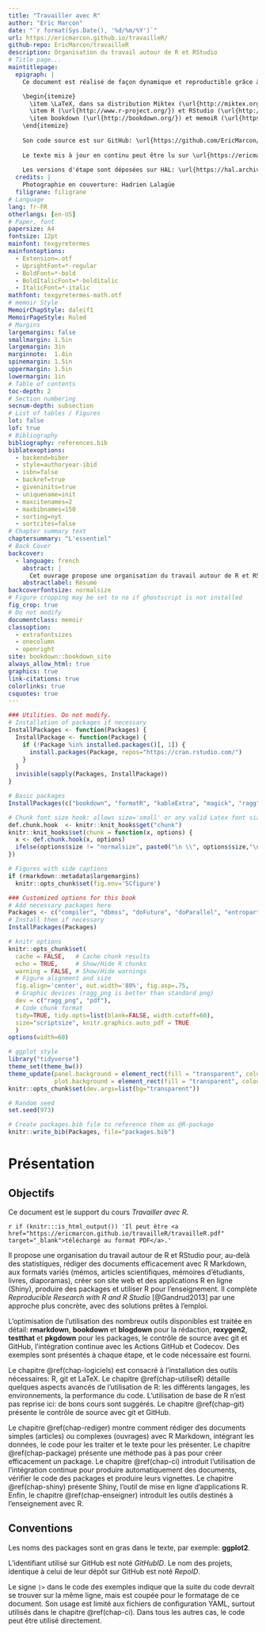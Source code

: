 ```yaml
--- 
title: "Travailler avec R"
author: "Eric Marcon"
date: "`r format(Sys.Date(), '%d/%m/%Y')`"
url: https://ericmarcon.github.io/travailleR/
github-repo: EricMarcon/travailleR
description: Organisation du travail autour de R et RStudio
# Title page...
maintitlepage:
  epigraph: |
    Ce document est réalisé de façon dynamique et reproductible grâce à:

    \begin{itemize}
      \item \LaTeX, dans sa distribution Miktex (\url{http://miktex.org/}) et la classe memoir (\url{http://www.ctan.org/pkg/memoir}).
      \item R (\url{http://www.r-project.org/}) et RStudio (\url{http://www.rstudio.com/})
      \item bookdown (\url{http://bookdown.org/}) et memoiR (\url{https://ericmarcon.github.io/memoiR/})
    \end{itemize}
    
    Son code source est sur GitHub: \url{https://github.com/EricMarcon/travailleR/}.
    
    Le texte mis à jour en continu peut être lu sur \url{https://ericmarcon.github.io/travailleR/}.
    
    Les versions d'étape sont déposées sur HAL: \url{https://hal.archives-ouvertes.fr/hal-03022820}.
  credits: |
    Photographie en couverture: Hadrien Lalagüe
  filigrane: filigrane
# Language
lang: fr-FR
otherlangs: [en-US]
# Paper, font
papersize: A4
fontsize: 12pt
mainfont: texgyretermes
mainfontoptions:
  - Extension=.otf
  - UprightFont=*-regular
  - BoldFont=*-bold
  - BoldItalicFont=*-bolditalic
  - ItalicFont=*-italic
mathfont: texgyretermes-math.otf
# memoir Style
MemoirChapStyle: daleif1
MemoirPageStyle: Ruled
# Margins
largemargins: false 
smallmargin: 1.5in
largemargin: 3in
marginnote:  1.8in
spinemargin: 1.5in
uppermargin: 1.5in
lowermargin: 1in
# Table of contents
toc-depth: 2
# Section numbering
secnum-depth: subsection
# List of tables / Figures
lot: false
lof: true
# Bibliography
bibliography: references.bib
biblatexoptions:
  - backend=biber
  - style=authoryear-ibid
  - isbn=false
  - backref=true
  - giveninits=true
  - uniquename=init
  - maxcitenames=2
  - maxbibnames=150
  - sorting=nyt
  - sortcites=false
# Chapter summary text
chaptersummary: "L'essentiel"
# Back Cover
backcover:
  - language: french
    abstract: |
      Cet ouvrage propose une organisation du travail autour de R et RStudio pour, au-delà des statistiques, rédiger des documents efficacement avec R Markdown, aux formats variés (mémos, articles scientifiques, mémoires d'étudiants, livres, diaporamas), créer son site web et des applications R en ligne (Shiny), produire des packages et utiliser R pour l'enseignement.
    abstractlabel: Résumé
backcoverfontsize: normalsize
# Figure cropping may be set to no if ghostscript is not installed
fig_crop: true
# Do not modify
documentclass: memoir
classoption:
  - extrafontsizes
  - onecolumn
  - openright
site: bookdown::bookdown_site
always_allow_html: true
graphics: true
link-citations: true
colorlinks: true
csquotes: true
---
```


<!-- Commande nécessaire pour la copie de l'icône "Essentiel" en HTML--> 
<img src="images/trombone.png" alt="image" hidden/>

```r
### Utilities. Do not modify.
# Installation of packages if necessary
InstallPackages <- function(Packages) {
  InstallPackage <- function(Package) {
    if (!Package %in% installed.packages()[, 1]) {
      install.packages(Package, repos="https://cran.rstudio.com/")
    }
  }
  invisible(sapply(Packages, InstallPackage))
}

# Basic packages
InstallPackages(c("bookdown", "formatR", "kableExtra", "magick", "ragg"))

# Chunk font size hook: allows size='small' or any valid Latex font size in chunk options
def.chunk.hook  <- knitr::knit_hooks$get("chunk")
knitr::knit_hooks$set(chunk = function(x, options) {
  x <- def.chunk.hook(x, options)
  ifelse(options$size != "normalsize", paste0("\n \\", options$size,"\n\n", x, "\n\n \\normalsize"), x)
})

# Figures with side captions
if (rmarkdown::metadata$largemargins)
  knitr::opts_chunk$set(fig.env='SCfigure')
```

```r
### Customized options for this book
# Add necessary packages here
Packages <- c("compiler", "dbmss", "doFuture", "doParallel", "entropart", "flextable", "foreach", "future", "future.apply", "gridExtra", "htmlwidgets", "magrittr", "methods", "microbenchmark", "parallel", "profvis", "pryr", "ragg", "R6", "Rcpp", "RcppParallel", "secret", "spatstat", "targets", "testthat", "tidyverse", "usethis", "visNetwork")
# Install them if necessary
InstallPackages(Packages)

# knitr options
knitr::opts_chunk$set(
  cache = FALSE,   # Cache chunk results
  echo = TRUE,     # Show/Hide R chunks
  warning = FALSE, # Show/Hide warnings
  # Figure alignment and size
  fig.align='center', out.width='80%', fig.asp=.75,
  # Graphic devices (ragg_png is better than standard png)
  dev = c("ragg_png", "pdf"),
  # Code chunk format
  tidy=TRUE, tidy.opts=list(blank=FALSE, width.cutoff=60),
  size="scriptsize", knitr.graphics.auto_pdf = TRUE
  )
options(width=60)

# ggplot style
library("tidyverse")
theme_set(theme_bw())
theme_update(panel.background = element_rect(fill = "transparent", colour = NA),
             plot.background = element_rect(fill = "transparent", colour = NA))
knitr::opts_chunk$set(dev.args=list(bg="transparent"))

# Random seed
set.seed(973)

# Create packages.bib file to reference them as @R-package
knitr::write_bib(Packages, file="packages.bib")
```

# Présentation {-}

## Objectifs {-}

Ce document est le support du cours *Travailler avec R*.

`r if (knitr:::is_html_output()) 'Il peut être <a href="https://ericmarcon.github.io/travailleR/travailleR.pdf" target="_blank">téléchargé au format PDF</a>.'`

Il propose une organisation du travail autour de R et RStudio pour, au-delà des statistiques, rédiger des documents efficacement avec R Markdown, aux formats variés (mémos, articles scientifiques, mémoires d'étudiants, livres, diaporamas), créer son site web et des applications R en ligne (Shiny), produire des packages et utiliser R pour l'enseignement.
Il complète *Reproducible Research with R and R Studio* [@Gandrud2013] par une approche plus concrète, avec des solutions prêtes à l'emploi.  

L'optimisation de l'utilisation des nombreux outils disponibles est traitée en détail: **rmarkdown**, **bookdown** et **blogdown** pour la rédaction, **roxygen2**, **testthat** et **pkgdown** pour les packages, le contrôle de source avec git et GitHub, l'intégration continue avec les Actions GitHub et Codecov.
Des exemples sont présentés à chaque étape, et le code nécessaire est fourni.

Le chapitre \@ref(chap-logiciels) est consacré à l'installation des outils nécessaires: R, git et LaTeX.
Le chapitre \@ref(chap-utiliseR) détaille quelques aspects avancés de l'utilisation de R: les différents langages, les environnements, la performance du  code. 
L'utilisation de base de R n'est pas reprise ici: de bons cours sont suggérés.
Le chapitre \@ref(chap-git) présente le contrôle de source avec git et GitHub.

Le chapitre \@ref(chap-rediger) montre comment rédiger des documents simples (articles) ou complexes (ouvrages) avec R Markdown, intégrant les données, le code pour les traiter et le texte pour les présenter. 
Le chapitre \@ref(chap-package) présente une méthode pas à pas pour créer efficacement un package. 
Le chapitre \@ref(chap-ci) introduit l'utilisation de l'intégration continue pour produire automatiquement des documents, vérifier le code des packages et produire leurs vignettes. 
Le chapitre \@ref(chap-shiny) présente Shiny, l'outil de mise en ligne d'applications R.
Enfin, le chapitre \@ref(chap-enseigner) introduit les outils destinés à l'enseignement avec R.


## Conventions {-}

Les noms des packages sont en gras dans le texte, par exemple: **ggplot2**.

L'identifiant utilisé sur GitHub est noté *GitHubID*.
Le nom des projets, identique à celui de leur dépôt sur GitHub est noté *RepoID*.

Le signe `|>` dans le code des exemples indique que la suite du code devrait se trouver sur la même ligne, mais est coupée pour le formatage de ce document.
Son usage est limité aux fichiers de configuration YAML, surtout utilisés dans le chapitre \@ref(chap-ci).
Dans tous les autres cas, le code peut être utilisé directement.

<!-- La commande \mainmatter marque le début du corps du document LaTeX--> 
<!-- Elle ne doit pas être supprimée-->
\mainmatter

